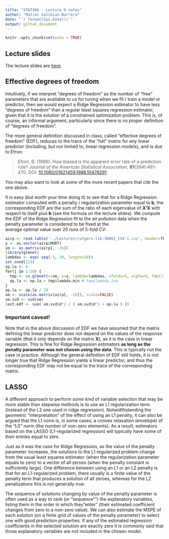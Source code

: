 ```yaml
---
title: "STAT406 - Lecture 6 notes"
author: "Matias Salibian-Barrera"
date: "`r format(Sys.Date())`"
output: github_document
---
```


```r
knitr::opts_chunk$set(echo = TRUE)
```

## Lecture slides

The lecture slides are [here](STAT406-17-lecture-6.pdf).

## Effective degrees of freedom 

Intuitively, if we interpret "degrees of freedom" as the number of
"free" parameters that are available to us for tuning when
we fit / train
a model or predictor, then we would expect a Ridge Regression estimator 
to have less 
"degrees of freedom" than a regular least squares regression 
estimator, given that it is the solution of a constrained
optimization problem. This is, of course, an informal 
argument, particularly since there is no proper definition
of "degrees of freedom". 

The more general definition discussed in class, called "effective
degrees of freedom" (EDF), reduces to the trace of the "hat" matrix for
any linear predictor (including, but not limited to, linear
regression models), and is due to Efron:

> Efron, B. (1986). How biased is the apparent error rate of a 
> prediction rule? *Journal of the American Statistical Association*, 
> **81**(394):461-470. 
> DOI: [10.1080/01621459.1986.10478291](https://doi.org/10.1080/01621459.1986.10478291)

You may also want to look at some of the more recent papers that
cite the one above. 

It is easy (but worth your time doing it) to see that for a Ridge 
Regression estimator computed with a penalty / regularization 
parameter equal to **b**, the corresponding EDF are the sum of the 
ratio of each eigenvalue of **X'X** with respect to itself plus **b**
(see the formula on the lecture slides). We compute the EDF 
of the Ridge Regression fit to the air pollution data when 
the penalty parameter is considered to be fixed at the  
average optimal value over 20 runs of 5-fold CV:

```r
airp <- read.table('../Lecture1/rutgers-lib-30861_CSV-1.csv', header=TRUE, sep=',')
y <- as.vector(airp$MORT)
xm <- as.matrix(airp[, -16])
library(glmnet)
lambdas <- exp( seq(-3, 10, length=50))
set.seed(123)
op.la <- 0
for(j in 1:20) {
  tmp <- cv.glmnet(x=xm, y=y, lambda=lambdas, nfolds=5, alpha=0, family='gaussian')
  op.la <- op.la + tmp$lambda.min # tmp$lambda.1se
}
op.la <- op.la / 20
xm <- scale(as.matrix(airp[, -16]), scale=FALSE)
xm.svd <- svd(xm)
(est.edf <- sum( xm.svd$d^2 / ( xm.svd$d^2 + op.la ) ))
```

### Important caveat!

Note that in the above discussion of EDF we have assumed that
the matrix defining the linear predictor does not depend on the 
values of the response variable (that it only depends on the matrix **X**), 
as it is the case in linear regression. This is fine for 
Ridge Regression estimators **as long as the penalty parameter
was not chosen using the data**. This is typically not the case 
in practice. Although the general definition of EDF still holds, 
it is not longer true that Ridge Regression yields a linear 
predictor, and thus the corresponding EDF may not be
equal to the trace of the corresponding
matrix. 

## LASSO 

A different approach to perform *some kind* of variable selection that may be
more stable than stepwise methods is to use an L1 regularization term
(instead of the L2 one used in ridge regression). Notwidthstanding the
geometric "interpretation" of the effect of using an L1 penalty, 
it can also be argued that the L1 norm is, in some cases, a convex relaxation
(envelope) of the "L0" norm (the number of non-zero elements). As a result,
estimators based on the LASSO (L1-regularized regression) will typically have some 
of their entries equal to zero. 

Just as it was the case for Ridge Regression, 
as the value of the penalty parameter increases, the solutions 
to the L1 regularized problem change
from the usual least squares estimator (when the regularization parameter equals
to zero) to a vector of all zeroes (when the penalty constant is sufficiently 
large). One difference between using an L1 or an L2 penalty is that
for an L1-regularized problem, there usually is a finite value of the penalty term
that produces a solution of all zeroes, whereas for the L2 penalizations
this is not generally true. 

The sequence of solutions changing by value of the penalty parameter
is often used as a way to rank (or "sequence"") the explanatory variables, listing them
in the order in which they "enter" (their estimated coefficient changes from 
zero to a non-zero value). 
<!-- Varying the value of the penalty term we obtain a path of solutions (much like -->
<!-- we did in ridge regression), where the vector of estimated regression -->
<!-- coefficients becomes sparser as the penalty gets stronger.  -->
We can also estimate the MSPE of each solution (on a finite
grid of values of the penalty parameter) to select one with
good prediction properties. If any of the 
estimated regression coefficients in the selected solution are exactly zero it
is commonly said that those explanatory variables are not included 
in the chosen model. 

<!-- There are two main implementation of the LASSO in `R`, one is -->
<!-- via the `glmnet` function (in package `glmnet`), and the other -->
<!-- is with the function `lars` in package `lars`. Both, of course, -->
<!-- compute the same estimators, but they do so in different ways.  -->

<!-- We first compute the path of LASSO solutions for the `credit` data -->
<!-- used in previous lectures: -->
<!-- ```{r creditlasso, warning=FALSE, message=FALSE} -->
<!-- x <- read.table('../Lecture5/Credit.csv', sep=',', header=TRUE, row.names=1) -->
<!-- # use non-factor variables -->
<!-- x <- x[, c(1:6, 11)] -->
<!-- y <- as.vector(x$Balance) -->
<!-- xm <- as.matrix(x[, -7]) -->
<!-- library(glmnet) -->
<!-- # alpha = 1 - LASSO -->
<!-- lambdas <- exp( seq(-3, 10, length=50)) -->
<!-- a <- glmnet(x=xm, y=y, lambda=rev(lambdas), -->
<!--             family='gaussian', alpha=1, intercept=TRUE) -->
<!-- ``` -->

<!-- The `plot` method can be used to show the path of solutions, just as -->
<!-- we did for ridge regression: -->

<!-- ```{r creditlasso3, fig.width=5, fig.height=5} -->
<!-- plot(a, xvar='lambda', label=TRUE, lwd=6, cex.axis=1.5, cex.lab=1.2) -->
<!-- ``` -->

<!-- Using `lars::lars()` we obtain: -->

<!-- ```{r creditlars1, fig.width=5, fig.height=5, message=FALSE, warning=FALSE} -->
<!-- library(lars) -->
<!-- b <- lars(x=xm, y=y, type='lasso', intercept=TRUE) -->
<!-- plot(b, lwd=4) -->
<!-- ``` -->

<!-- With `lars` the returned object is a matrix of regression estimators, one -->
<!-- for each value of the penalty constant where a new coefficient "enters" the -->
<!-- model: -->

<!-- ```{r creditlars2} -->
<!-- # see the variables -->
<!-- coef(b) -->
<!-- b -->
<!-- ``` -->

<!-- The presentation below exploits the fact that the LASSO regression estimators -->
<!-- are piecewise linear between values of the regularization parameter where -->
<!-- a variable enters or drops the model. -->

<!-- In order to select one LASSO estimator (among the infinitely many that -->
<!-- are possible) we can use K-fold CV to estimate the MSPE of a few of them  -->
<!-- (for a grid of values of the penalty parameter, for example), and  -->
<!-- choose the one with smallest estimated MSPE: -->

<!-- ```{r creditlars3, fig.width=5, fig.height=5} -->
<!-- # select one solution -->
<!-- set.seed(123) -->
<!-- tmp.la <- cv.lars(x=xm, y=y, intercept=TRUE, type='lasso', K=5, -->
<!--                   index=seq(0, 1, length=20)) -->
<!-- ``` -->

<!-- Given their random nature, it is always a good idea to run K-fold CV experiments  -->
<!-- more than once: -->

<!-- ```{r creditlars4, fig.width=5, fig.height=5} -->
<!-- set.seed(23) -->
<!-- tmp.la <- cv.lars(x=xm, y=y, intercept=TRUE, type='lasso', K=5, -->
<!--                   index=seq(0, 1, length=20)) -->
<!-- ``` -->

<!-- We now repeat the same steps as above but using the implementation -->
<!-- in `glmnet`: -->

<!-- ```{r creditcv, fig.width=5, fig.height=5} -->
<!-- # run 5-fold CV with glmnet() -->
<!-- set.seed(123) -->
<!-- tmp <- cv.glmnet(x=xm, y=y, lambda=lambdas, nfolds=5, alpha=1,  -->
<!--                  family='gaussian', intercept=TRUE) -->
<!-- plot(tmp, lwd=6, cex.axis=1.5, cex.lab=1.2) -->
<!-- ``` -->

<!-- We ran CV again: -->

<!-- ```{r creditcv2, fig.width=5, fig.height=5} -->
<!-- set.seed(23) -->
<!-- tmp <- cv.glmnet(x=xm, y=y, lambda=lambdas, nfolds=5, alpha=1,  -->
<!--                  family='gaussian', intercept=TRUE) -->
<!-- plot(tmp, lwd=6, cex.axis=1.5, cex.lab=1.2) -->
<!-- ``` -->

<!-- Zoom in the CV plot to check the 1-SE rule: -->

<!-- ```{r creditcv4, fig.width=5, fig.height=5} -->
<!-- plot(tmp, lwd=6, cex.axis=1.5, cex.lab=1.2, ylim=c(22000, 33000)) -->
<!-- ``` -->

<!-- The returned object includes the "optimal" value of the  -->
<!-- penalization parameter, which can be used to  -->
<!-- find the corresponding estimates for the regression -->
<!-- coefficients, using the method `coef`: -->
<!-- ```{r creditcv3} -->
<!-- # optimal lambda -->
<!-- tmp$lambda.min -->
<!-- # coefficients for the optimal lambda -->
<!-- coef(tmp, s=tmp$lambda.min) -->
<!-- ``` -->
<!-- We can also use `coef` to compute the coefficients at -->
<!-- any value of the penalty parameter. For example we -->
<!-- show below the coefficients corresponding  -->
<!-- to penalty values of exp(4) and exp(4.5): -->
<!-- ```{r creditcoeffs} -->
<!-- # coefficients for other values of lambda -->
<!-- coef(tmp, s=exp(4)) -->
<!-- coef(tmp, s=exp(4.5)) # note no. of zeroes... -->
<!-- ``` -->

<!-- ## Compare MSPEs of Ridge & LASSO on the credit data -->

<!-- We now use 50 runs of 5-fold cross-validation to -->
<!-- estimate (and compare) the MSPEs of the different  -->
<!-- estimators / predictors: -->

<!-- ```{r mspecredit, warning=FALSE, message=FALSE, fig.width=5, fig.height=5, tidy=TRUE} -->
<!-- library(MASS) -->
<!-- n <- nrow(xm) -->
<!-- k <- 5 -->
<!-- ii <- (1:n) %% k + 1 -->
<!-- set.seed(123) -->
<!-- N <- 50 -->
<!-- mspe.la <- mspe.st <- mspe.ri <- mspe.f <- rep(0, N) -->
<!-- for(i in 1:N) { -->
<!--   ii <- sample(ii) -->
<!--   pr.la <- pr.f <- pr.ri <- pr.st <- rep(0, n) -->
<!--   for(j in 1:k) { -->
<!--     tmp.ri <- cv.glmnet(x=xm[ii != j, ], y=y[ii != j], lambda=lambdas,  -->
<!--                         nfolds=5, alpha=0, family='gaussian')  -->
<!--     tmp.la <- cv.glmnet(x=xm[ii != j, ], y=y[ii != j], lambda=lambdas,  -->
<!--                         nfolds=5, alpha=1, family='gaussian') -->
<!--     null <- lm(Balance ~ 1, data=x[ii != j, ]) -->
<!--     full <- lm(Balance ~ ., data=x[ii != j, ]) -->
<!--     tmp.st <- stepAIC(null, scope=list(lower=null, upper=full), trace=0) -->
<!--     pr.ri[ ii == j ] <- predict(tmp.ri, s='lambda.min', newx=xm[ii==j,]) -->
<!--     pr.la[ ii == j ] <- predict(tmp.la, s='lambda.min', newx=xm[ii==j,]) -->
<!--     pr.st[ ii == j ] <- predict(tmp.st, newdata=x[ii==j,]) -->
<!--     pr.f[ ii == j ] <- predict(full, newdata=x[ii==j,]) -->
<!--   } -->
<!--   mspe.ri[i] <- mean( (x$Balance - pr.ri)^2 ) -->
<!--   mspe.la[i] <- mean( (x$Balance - pr.la)^2 ) -->
<!--   mspe.st[i] <- mean( (x$Balance - pr.st)^2 ) -->
<!--   mspe.f[i] <- mean( (x$Balance - pr.f)^2 ) -->
<!-- } -->
<!-- boxplot(mspe.la, mspe.ri, mspe.st, mspe.f, names=c('LASSO','Ridge', 'Stepwise', 'Full'), col=c('steelblue', 'gray80', 'tomato', 'springgreen'), cex.axis=1, cex.lab=1, cex.main=2) -->
<!-- mtext(expression(hat(MSPE)), side=2, line=2.5) -->
<!-- ``` -->

<!-- We see that in this example LASSO does not seem to provide better -->
<!-- predictions than Ridge Regression. However, it does yield a  -->
<!-- sequence of explanatory variables that can be interpreted as -->
<!-- based on "importance" for the linear regression model (see -->
<!-- above). -->



